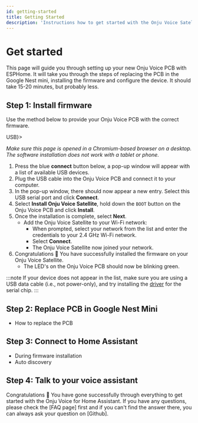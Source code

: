 ```yaml
---
id: getting-started
title: Getting Started
description: 'Instructions how to get started with the Onju Voice Satellite'
---
```



# Get started

This page will guide you through setting up your new Onju Voice PCB with ESPHome. It will take you through the steps of replacing the PCB in the Google Nest mini, installing the firmware and configure the device. It should take 15-20 minutes, but probably less.

## Step 1: Install firmware

Use the method below to provide your Onju Voice PCB with the correct firmware.

<Tabs>
  <TabItem value="usb" label={<><icon icon={faUsb} size="lg"/> USB</>}>

_Make sure this page is opened in a Chromium-based browser on a desktop. The software installation does not work with a tablet or phone._

1. Press the blue **connect** button below, a pop-up window will appear with a list of available USB devices.
2. Plug the USB cable into the Onju Voice PCB and connect it to your computer.
3. In the pop-up window, there should now appear a new entry. Select this USB serial port and click **Connect**.
4. Select **Install Onju Voice Satellite**, hold down the `BOOT` button on the Onju Voice PCB and click **Install**.
5. Once the installation is complete, select **Next**.
    - Add the Onju Voice Satellite to your Wi-Fi network:
      - When prompted, select your network from the list and enter the credentials to your 2.4&nbsp;GHz Wi-Fi network.
      - Select **Connect**.
      - The Onju Voice Satellite now joined your network.
6. Congratulations 🎉 You have successfully installed the firmware on your Onju Voice Satellite.
    - The LED's on the Onju Voice PCB should now be blinking green.

:::note
If your device does not appear in the list, make sure you are using a USB data cable (i.e., not power-only), and try installing the [driver](https://www.silabs.com/developers/usb-to-uart-bridge-vcp-drivers?tab=downloads) for the serial chip.
:::

<EspInstallButton unsupportedMessage="Provisioning via USB only works in browsers which support Web Serial, such as Chrome or Edge." />
  </TabItem>
</Tabs>

## Step 2: Replace PCB in Google Nest Mini

- How to replace the PCB

## Step 3: Connect to Home Assistant

- During firmware installation
- Auto discovery

## Step 4: Talk to your voice assistant

Congratulations 🎉 You have gone successfully through everything to get started with the Onju Voice for Home Assistant. If you have any questions, please check the [FAQ page] first and if you can't find the answer there, you can always ask your question on [Github].